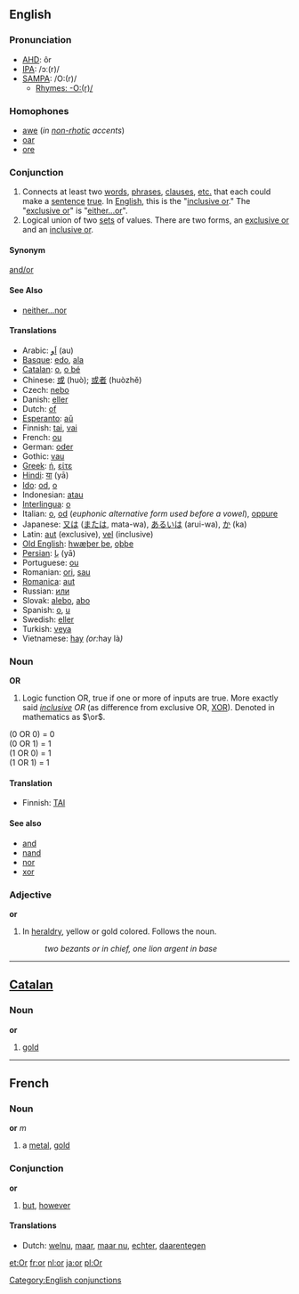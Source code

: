 ==English==
===Pronunciation===
*[[w:AHD|AHD]]: ôr
*[[w:IPA|IPA]]: /ɔː(r)/
*[[w:SAMPA|SAMPA]]: /O:(r)/
**[[Rhymes:English:-O:(r)/|Rhymes: -O:(r)/]]
===Homophones===
*[[awe]] (''in [[non-rhotic]] accents'')
*[[oar]]
*[[ore]]

===Conjunction===
#Connects at least two [[word]]s, [[phrase]]s, [[clause]]s, [[etc.]] that each could make a [[sentence]] [[true]].  In [[English]], this is the "[[inclusive or]]."  The "[[exclusive or]]" is "[[either...or]]".
#Logical union of two [[set]]s of values.  There are two forms, an [[exclusive or]] and an [[inclusive or]].

====Synonym====
[[and/or]]

====See Also====
*[[neither...nor]]

====Translations====
*Arabic: [[او|اَو]] (au)
*[[Basque]]: [[edo]], [[ala]]
*[[Catalan]]: [[o]], [[o bé]]
*Chinese: [[或]] (huò); [[或者]] (huòzhě)
*Czech: [[nebo]]
*Danish: [[eller]]
*Dutch: [[of]]
*[[Esperanto]]: [[aŭ]]
*Finnish: [[tai]], [[vai]]
*French: [[ou]]
*German: [[oder]]
*Gothic: [[vau]]
*[[Greek]]: [[ή]], [[είτε]]
*[[Hindi]]: [[या]] (yā)
*[[Ido]]: [[od]], [[o]]
*Indonesian: [[atau]]
*[[Interlingua]]: [[o]]
*Italian: [[o]], [[od]]  (''euphonic alternative form used before a vowel''), [[oppure]]
*Japanese: [[又は]] ([[または]], mata-wa), [[あるいは]] (arui-wa), [[か]] (ka)
*Latin: [[aut]] (exclusive), [[vel]] (inclusive)
*[[Old English]]: [[hwæþer þe]], [[oþþe]]
*[[Persian]]: [[يا]] (yā)
*Portuguese: [[ou]]
*Romanian: [[ori]], [[sau]]
*[[Romanica]]: [[aut]]
*Russian: [[или]]
*Slovak: [[alebo]], [[abo]]
*Spanish: [[o]], [[u]]
*Swedish: [[eller]]
*Turkish: [[veya]]
*Vietnamese: [[hay]] ''(or: ''hay là'')''

===Noun===
'''OR'''
#Logic function OR, true if one or more of inputs are true. More exactly said ''[[inclusive]] OR'' (as difference from exclusive OR, [[XOR]]).  Denoted in mathematics as <math>\or</math>.

(0 OR 0) = 0<br>
(0 OR 1) = 1<br>
(1 OR 0) = 1<br>
(1 OR 1) = 1<br>

====Translation====

*Finnish: [[TAI]]

====See also====
*[[and]]
*[[nand]]
*[[nor]]
*[[xor]]
===Adjective===
'''or'''
#In [[heraldry]], yellow or gold colored. Follows the noun.
#:''two bezants or in chief, one lion argent in base''
----

== [[Catalan]] ==
===Noun===
'''or'''

# [[gold]]

----

== French ==
===Noun===
'''or''' ''m''

# a [[metal]], [[gold]]

===Conjunction===
'''or'''

#[[but]], [[however]]

====Translations====
*Dutch: [[welnu]], [[maar]], [[maar nu]], [[echter]], [[daarentegen]]
[[Category:English conjunctions]]

[[et:Or]]
[[fr:or]]
[[nl:or]]
[[ja:or]]
[[pl:Or]]